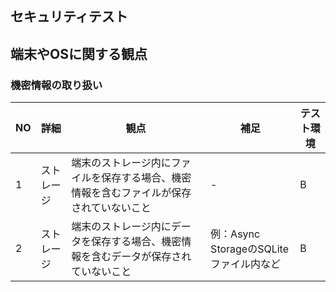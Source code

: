 ## セキュリティテスト

## 端末やOSに関する観点


### 機密情報の取り扱い

| NO | 詳細 | 観点 | 補足 | テスト環境 |
| --- | --- | --- | --- | --- |
| 1 | ストレージ | 端末のストレージ内にファイルを保存する場合、機密情報を含むファイルが保存されていないこと | - | B |
| 2 | ストレージ | 端末のストレージ内にデータを保存する場合、機密情報を含むデータが保存されていないこと | 例：Async StorageのSQLiteファイル内など | B |
